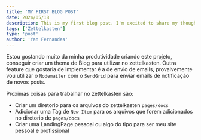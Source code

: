 ```yaml
---
title: 'MY FIRST BLOG POST'
date: 2024/05/18
description: This is my first blog post. I'm excited to share my thoughts with you!
tags: ['Zettelkasten']
type: 'post'
author: 'Yan Fernandes'
---
```



<BlogHeader
  title="MY FIRST BLOG POST"
  date="2024/05/18"
  description="This is my first blog post. I'm excited to share my thoughts with you!"
/>

Estou gostando muito da minha produtividade criando este projeto, conseguir criar um thema de Blog para utilizar no
zettelkasten. Outra feature que gostaria de implementar é a de envio de emails, provalvemente vou utilizar o
`Nodemailer` com o `SendGrid` para enviar emails de notificação de novos posts.

Proximas coisas para trabalhar no zettelkasten são:

- Criar um diretorio para os arquivos do zettelkasten `pages/docs`
- Adicionar uma Tag de `New Item` para os arquivos que forem adicionados no diretorio de `pages/docs`
- Criar uma LandingPage pessoal ou algo do tipo para ser meu site pessoal e profissional
